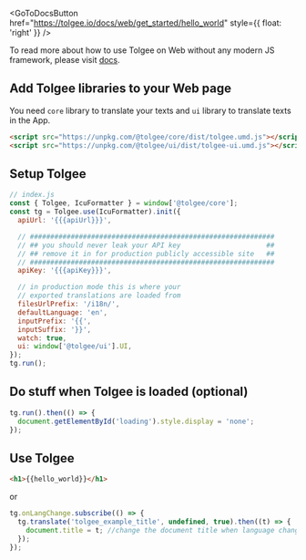 
<GoToDocsButton
  href="https://tolgee.io/docs/web/get_started/hello_world"
  style={{ float: 'right' }}
/>

To read more about how to use Tolgee on Web without any modern JS framework,
please visit [docs](https://tolgee.io/docs/web/get_started/hello_world).

## Add Tolgee libraries to your Web page

You need `core` library to translate your texts and `ui` library to translate texts in the App.

```html
<script src="https://unpkg.com/@tolgee/core/dist/tolgee.umd.js"></script>
<script src="https://unpkg.com/@tolgee/ui/dist/tolgee-ui.umd.js"></script>
```

## Setup Tolgee

```javascript
// index.js
const { Tolgee, IcuFormatter } = window['@tolgee/core'];
const tg = Tolgee.use(IcuFormatter).init({
  apiUrl: '{{{apiUrl}}}',

  // ############################################################
  // ## you should never leak your API key                     ##
  // ## remove it in for production publicly accessible site   ##
  // ############################################################
  apiKey: '{{{apiKey}}}',

  // in production mode this is where your
  // exported translations are loaded from
  filesUrlPrefix: '/i18n/',
  defaultLanguage: 'en',
  inputPrefix: '{{',
  inputSuffix: '}}',
  watch: true,
  ui: window['@tolgee/ui'].UI,
});
tg.run();
```

## Do stuff when Tolgee is loaded (optional)

```javascript
tg.run().then(() => {
  document.getElementById('loading').style.display = 'none';
});
```

## Use Tolgee

```html
<h1>{{hello_world}}</h1>
```

or

```javascript
tg.onLangChange.subscribe(() => {
  tg.translate('tolgee_example_title', undefined, true).then((t) => {
    document.title = t; //change the document title when language changes!
  });
});
```

